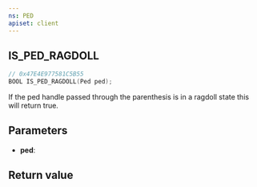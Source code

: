 ```yaml
---
ns: PED
apiset: client
---
```

## IS_PED_RAGDOLL

```c
// 0x47E4E977581C5B55
BOOL IS_PED_RAGDOLL(Ped ped);
```

If the ped handle passed through the parenthesis is in a ragdoll state this will return true.

## Parameters
* **ped**:

## Return value